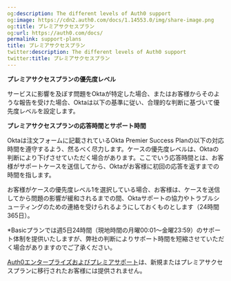 ```yaml
---
og:description: The different levels of Auth0 support
og:image: https://cdn2.auth0.com/docs/1.14553.0/img/share-image.png
og:title: プレミアサクセスプラン
og:url: https://auth0.com/docs/
permalink: support-plans
title: プレミアサクセスプラン
twitter:description: The different levels of Auth0 support
twitter:title: プレミアサクセスプラン
---
```


**プレミアサクセスプランの優先度レベル**

サービスに影響を及ぼす問題をOktaが特定した場合、またはお客様からそのような報告を受けた場合、Oktaは以下の基準に従い、合理的な判断に基づいて優先度レベルを設定します。



**プレミアサクセスプランの応答時間とサポート時間**

Oktaは注文フォームに記載されているOkta Premier Success Planの以下の対応時間を遵守するよう、然るべく尽力します。ケースの優先度レベルは、Oktaの判断により下げさせていただく場合があります。ここでいう応答時間とは、お客様がサポートケースを送信してから、Oktaがお客様に初回の応答を返すまでの時間を指します。

お客様がケースの優先度レベル1を選択している場合、お客様は、ケースを送信してから問題の影響が緩和されるまでの間、Oktaサポートの協力やトラブルシューティングのための連絡を受けられるようにしておくものとします（24時間365日）。



*Basicプランでは週5日24時間（現地時間の月曜00:01～金曜23:59）のサポート体制を提供いたしますが、弊社の判断によりサポート時間を短縮させていただく場合がありますのでご了承ください。

[Auth0エンタープライズおよびプレミアサポート](/auth0-enterprise-and-premier-support)は、新規またはプレミアサクセスプランに移行されたお客様には提供されません。